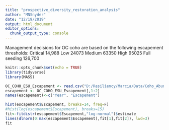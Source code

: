 ```yaml
---
title: "prospective_diversity_restoration_analysis"
author: "MNSnyder"
date: "12/19/2019"
output: html_document
editor_options: 
  chunk_output_type: console
---
```


Management decisions for OC coho are based on the following escapement thresholds: 
Critical	14,988
Low	24073
Medium	63350
High	95025
Full seeding	126,700


```r
knitr::opts_chunk$set(echo = TRUE)
library(tidyverse)
library(MASS)
```

```r
OC_COHO_ESU_Escapement <- read.csv("D:/Resiliency/Marcia/Data/Coho_Abundance/OC_COHO_ESU_Escapement.csv")
escapement <- OC_COHO_ESU_Escapement[,1:2]
names(escapement)<-c("Year", "Escapement")
```


```r
hist(escapement$Escapement, breaks=14, freq=F)
#hist(log(escapement$Escapement), breaks=15)
fit<-fitdistr(escapement$Escapement,"log-normal")$estimate
lines(dlnorm(0:max(escapement$Escapement),fit[1],fit[2]), lwd=3)
fit


```






